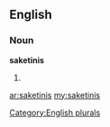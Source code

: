 ==English==

===Noun===
'''saketinis'''

# {{plural of|[[saketini]]}}

[[Category:English plurals]]

[[ar:saketinis]]
[[my:saketinis]]